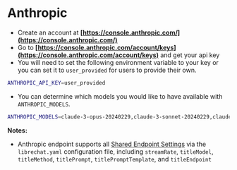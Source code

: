 # Anthropic

- Create an account at **[https://console.anthropic.com/](https://console.anthropic.com/)**
- Go to **[https://console.anthropic.com/account/keys](https://console.anthropic.com/account/keys)** and get your api key
- You will need to set the following environment variable to your key or you can set it to `user_provided` for users to provide their own.

```bash filename=".env"
ANTHROPIC_API_KEY=user_provided
```

- You can determine which models you would like to have available with `ANTHROPIC_MODELS`.

```bash filename=".env"
ANTHROPIC_MODELS=claude-3-opus-20240229,claude-3-sonnet-20240229,claude-3-haiku-20240307,claude-2.1,claude-2,claude-1.2,claude-1,claude-1-100k,claude-instant-1,claude-instant-1-100k
```

**Notes:**

- Anthropic endpoint supports all [Shared Endpoint Settings](/docs/configuration/librechat_yaml/object_structure/shared_endpoint_settings) via the `librechat.yaml` configuration file, including `streamRate`, `titleModel`, `titleMethod`, `titlePrompt`, `titlePromptTemplate`, and `titleEndpoint`